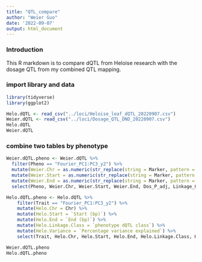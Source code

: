```yaml
---
title: "QTL_compare"
author: "Weier Guo"
date: '2022-09-07'
output: html_document
---
```


### Introduction ###
This R markdown is to compare dQTL from Heloise research with the dosage QTL from my combined QTL mapping. 

### import library and data ###
```r
library(tidyverse)
library(ggplot2)
```

```r
Helo.dQTL <- read_csv("../loci/Heloise_leaf_dQTL_20220907.csv")
Weier.dQTL <- read_csv("../loci/Dosage_QTL_DND_20220907.csv")
Helo.dQTL
Weier.dQTL
```


### combine two tables by phenotype ###
```r
Weier.dQTL.pheno <- Weier.dQTL %>%
  filter(Pheno == "Fourier_PC1:PC3_y2") %>%
  mutate(Weier.Chr = as.numeric(str_replace(string = Marker, pattern = "Chr(.*)_(.*)_(.*)", replacement = "\\1"))) %>%
  mutate(Weier.Start = as.numeric(str_replace(string = Marker, pattern = "Chr(.*)_(.*)_(.*)", replacement = "\\2"))) %>%
  mutate(Weier.End = as.numeric(str_replace(string = Marker, pattern = "Chr(.*)_(.*)_(.*)", replacement = "\\3"))) %>%
  select(Pheno, Weier.Chr, Weier.Start, Weier.End, Dos_P_adj, Linkage_Class)

Helo.dQTL.pheno <- Helo.dQTL %>%
    filter(Trait == "Fourier_PC1:PC3_y2") %>%
    mutate(Helo.Chr = Chr) %>%
    mutate(Helo.Start = `Start (bp)`) %>%
    mutate(Helo.End = `End (bp)`) %>%
    mutate(Helo.Linkage.Class = `phenotype dQTL class`) %>%
    mutate(Helo.Variance = `Percentage variance explained`) %>%
    select(Trait, Helo.Chr, Helo.Start, Helo.End, Helo.Linkage.Class, Helo.Variance)

Weier.dQTL.pheno
Helo.dQTL.pheno
```




